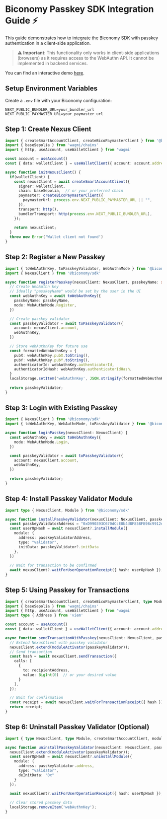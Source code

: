 # Biconomy Passkey SDK Integration Guide ⚡️

This guide demonstrates how to integrate the Biconomy SDK with passkey authentication in a client-side application.

> ⚠️ **Important**: This functionality only works in client-side applications (browsers) as it requires access to the WebAuthn API. It cannot be implemented in backend services.

You can find an interactive demo [here](https://stackblitz.com/github/bcnmy/examples/tree/main/react-passkey?embed=1&file=pages/index.tsx&hideNavigation=1&hideDevTools=true&terminalHeight=1&hideExplorer=1&devtoolsheight=1&ctl=1).

## Setup Environment Variables

Create a `.env` file with your Biconomy configuration:

```
NEXT_PUBLIC_BUNDLER_URL=your_bundler_url
NEXT_PUBLIC_PAYMASTER_URL=your_paymaster_url
```

## Step 1: Create Nexus Client

```typescript twoslash"
import { createSmartAccountClient, createBicoPaymasterClient } from '@biconomy/sdk'
import { baseSepolia } from 'wagmi/chains'
import { http, useAccount, useWalletClient } from 'wagmi'

const account = useAccount()
const { data: walletClient } = useWalletClient({ account: account.address })

async function initNexusClient() {
  if(walletClient) {
    const nexusClient = await createSmartAccountClient({
      signer: walletClient,
      chain: baseSepolia,  // or your preferred chain
      paymaster: createBicoPaymasterClient({
        paymasterUrl: process.env.NEXT_PUBLIC_PAYMASTER_URL || "",
      }),
      transport: http(),
      bundlerTransport: http(process.env.NEXT_PUBLIC_BUNDLER_URL),
    });
    
    return nexusClient;
  }
  throw new Error('Wallet client not found')
}
```

## Step 2: Register a New Passkey

```typescript twoslash
import { toWebAuthnKey, toPasskeyValidator, WebAuthnMode } from '@biconomy/passkey'
import { NexusClient } from '@biconomy/sdk'

async function registerPasskey(nexusClient: NexusClient, passkeyName: string) {
  // Create WebAuthn key
  // Ideally "passkeyName" would be set by the user in the UI
  const webAuthnKey = await toWebAuthnKey({
    passkeyName: passkeyName, 
    mode: WebAuthnMode.Register,
  })

  // Create passkey validator
  const passkeyValidator = await toPasskeyValidator({
    account: nexusClient.account,
    webAuthnKey,
  })

  // Store webAuthnKey for future use
  const formattedWebAuthnKey = {
    pubX: webAuthnKey.pubX.toString(),
    pubY: webAuthnKey.pubY.toString(),
    authenticatorId: webAuthnKey.authenticatorId,
    authenticatorIdHash: webAuthnKey.authenticatorIdHash,
  }
  localStorage.setItem('webAuthnKey', JSON.stringify(formattedWebAuthnKey));
  
  return passkeyValidator;
}
```

## Step 3: Login with Existing Passkey

```typescript twoslash
import { NexusClient } from '@biconomy/sdk'
import { toWebAuthnKey, WebAuthnMode, toPasskeyValidator } from '@biconomy/passkey'

async function loginPasskey(nexusClient: NexusClient) {
  const webAuthnKey = await toWebAuthnKey({
    mode: WebAuthnMode.Login,
  })

  const passkeyValidator = await toPasskeyValidator({
    account: nexusClient.account,
    webAuthnKey,
  })
  
  return passkeyValidator;
}
```

## Step 4: Install Passkey Validator Module

```typescript twoslash
import type { NexusClient, Module } from '@biconomy/sdk'

async function installPasskeyValidator(nexusClient: NexusClient, passkeyValidator: Module) {
  const passkeyValidatorAddress = "0xD990393C670dCcE8b4d8F858FB98c9912dBFAa06"
  const userOpHash = await nexusClient?.installModule({
    module: {
      address: passkeyValidatorAddress, 
      type: "validator",
      initData: passkeyValidator?.initData
    },
  })
  
  // Wait for transaction to be confirmed
  await nexusClient?.waitForUserOperationReceipt({ hash: userOpHash });
}
```

## Step 5: Using Passkey for Transactions

```typescript twoslash
import { createSmartAccountClient, createBicoPaymasterClient, type Module, type NexusClient, moduleActivator } from '@biconomy/sdk'
import { baseSepolia } from 'wagmi/chains'
import { http, useAccount, useWalletClient } from 'wagmi'
import type { Address } from 'viem'

const account = useAccount()
const { data: walletClient } = useWalletClient({ account: account.address })

async function sendTransactionWithPasskey(nexusClient: NexusClient, passkeyValidator: Module, recipientAddress: Address) {
  // Extend NexusClient with passkey validator
  nexusClient.extend(moduleActivator(passkeyValidator));
  // Send transaction
  const hash = await nexusClient.sendTransaction({
    calls: [
      {
        to: recipientAddress,
        value: BigInt(0)  // or your desired value
      }
    ],
  });

  // Wait for confirmation
  const receipt = await nexusClient.waitForTransactionReceipt({ hash });
  return receipt;
}
```

## Step 6: Uninstall Passkey Validator (Optional)

```typescript twoslash
import { type NexusClient, type Module, createSmartAccountClient, moduleActivator } from '@biconomy/sdk'

async function uninstallPasskeyValidator(nexusClient: NexusClient, passkeyValidator: Module) {
  nexusClient.extend(moduleActivator(passkeyValidator));
  const userOpHash = await nexusClient?.uninstallModule({
    module: {
      address: passkeyValidator.address,
      type: "validator",
      deInitData: "0x"
    }
  });

  await nexusClient?.waitForUserOperationReceipt({ hash: userOpHash });
  
  // Clear stored passkey data
  localStorage.removeItem('webAuthnKey');
}
```